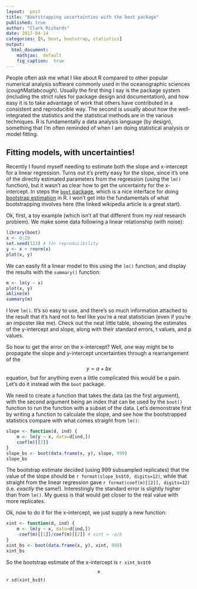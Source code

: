 ```yaml
---
layout:  post
title: "Bootstrapping uncertainties with the boot package"
published: true
author: "Clark Richards"
date: 2017-04-14
categories: [R, boot, bootstrap, statistics]
output:
  html_document:
    mathjax:  default
    fig_caption:  true
---
```


People often ask me what I like about R compared to other popular numerical analysis software commonly used in the oceanographic sciences (*cough*Matlab*cough*). Usually the first thing I say is the package system (including the strict rules for package design and documentation), and how easy it is to take advantage of work that others have contributed in a consistent and reproducible way. The second is usually about how the well-integrated the statistics and the statistical methods are in the various techniques. R is fundamentally a data analysis language (by design), something that I'm often reminded of when I am doing statistical analysis or model fitting.

## Fitting models, with uncertainties!

Recently I found myself needing to estimate both the slope and x-intercept for a linear regression. Turns out it's pretty easy for the slope, since it's one of the directly estimated parameters from the regression (using the `lm()` function), but it wasn't as clear how to get the uncertainty for the x-intercept. In steps the [`boot` package](https://cran.rstudio.com/web/packages/boot/index.html), which is a nice interface for doing [bootstrap estimation](https://en.wikipedia.org/wiki/Bootstrapping_(statistics)) in R. I won't get into the fundamentals of what bootstrapping involves here (the linked wikipedia article is a great start).

Ok, first, a toy example (which isn't all that different from my *real* research problem). We make some data following a linear relationship (with noise):
```r
library(boot)
x <- 0:20
set.seed(123) # for reproducibility
y <- x + rnorm(x)
plot(x, y)
```
We can easily fit a linear model to this using the `lm()` function, and display the results with the `summary()` function:
```r
m <- lm(y ~ x)
plot(x, y)
abline(m)
summary(m)
```

I love `lm()`. It's so easy to use, and there's so much information attached to the result that it's hard not to feel like you're a real statistician (even if you're an imposter like me). Check out the neat little table, showing the estimates of the y-intercept and slope, along with their standard errors, t values, and p values.

So how to get the error on the x-intercept? Well, one way might be to propagate the slope and y-intercept uncertainties through a rearrangement of the $$y = a + bx$$ equation, but for anything even a little complicated this would be a pain. Let's do it instead with the `boot` package.

We need to create a function that takes the data (as the first argument), with the second argument being an index that can be used by the `boot()` function to run the function with a subset of the data. Let's demonstrate first by writing a function to calculate the slope, and see how the bootstrapped statistics compare with what comes straight from `lm()`:
```r
slope <- function(d, ind) {
    m <- lm(y ~ x, data=d[ind,])
    coef(m)[[2]]
}
slope_bs <- boot(data.frame(x, y), slope, 999)
slope_bs
```
The bootstrap estimate decided (using 999 subsampled replicates) that the value of the slope should be `r format(slope_bs$t0, digits=12)`, while that straight from the linear regression gave `r format(coef(m)[[2]], digits=12)` (i.e. *exactly* the same!). Interestingly the standard error is slightly higher than from `lm()`. My guess is that would get closer to the real value with more replicates.

Ok, now to do it for the x-intercept, we just supply a new function:
```r
xint <- function(d, ind) {
    m <- lm(y ~ x, data=d[ind,])
    -coef(m)[[1]]/coef(m)[[2]] # xint = -a/b
}
xint_bs <- boot(data.frame(x, y), xint, 999)
xint_bs
```
So the bootstrap estimate of the x-intercept is `r xint_bs$t0`$$\pm$$`r sd(xint_bs$t)`

